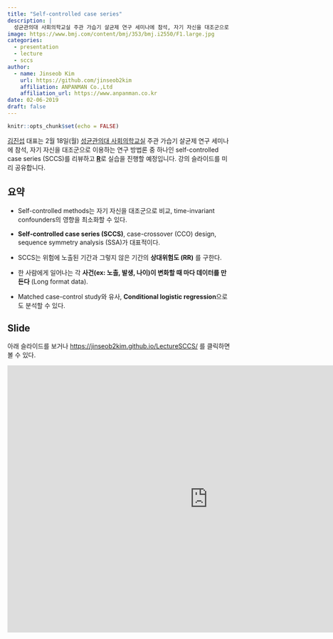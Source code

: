 ```yaml
---
title: "Self-controlled case series"
description: |
  성균관의대 사회의학교실 주관 가습기 살균제 연구 세미나에 참석, 자기 자신을 대조군으로 이용하는 연구 방법론 중 하나인 self-controlled case series (SCCS)를 리뷰하고 R로 실습을 진행할 예정입니다. 강의 슬라이드를 미리 공유합니다. 
image: https://www.bmj.com/content/bmj/353/bmj.i2550/F1.large.jpg
categories:
  - presentation
  - lecture
  - sccs
author:
  - name: Jinseob Kim
    url: https://github.com/jinseob2kim
    affiliation: ANPANMAN Co.,Ltd
    affiliation_url: https://www.anpanman.co.kr
date: 02-06-2019
draft: false
---
```


```r
knitr::opts_chunk$set(echo = FALSE)
```


[김진섭](https://github.com/jinseob2kim) 대표는 2월 18일(월) [성균관의대 사회의학교실](http://biomed.skku.edu/hkcheong) 주관 가습기 살균제 연구 세미나에 참석, 자기 자신을 대조군으로 이용하는 연구 방법론 중 하나인 self-controlled case series (SCCS)를 리뷰하고 **[R](https://www.r-project.org/)**로 실습을 진행할 예정입니다. 강의 슬라이드를 미리 공유합니다.


## 요약


* Self-controlled methods는 자기 자신을 대조군으로 비교, time-invariant confounders의 영향을 최소화할 수 있다. 

* **Self-controlled case series (SCCS)**, case-crossover (CCO) design, sequence symmetry analysis (SSA)가 대표적이다.

* SCCS는 위험에 노출된 기간과 그렇지 않은 기간의 **상대위험도 (RR)** 를 구한다. 

* 한 사람에게 일어나는 각 **사건(ex: 노출, 발생, 나이)이 변화할 때 마다 데이터를 만든다** (Long format data).

* Matched case-control study와 유사, **Conditional logistic regression**으로도 분석할 수 있다.


## Slide

아래 슬라이드를 보거나 [https://jinseob2kim.github.io/LectureSCCS/](https://jinseob2kim.github.io/LectureSCCS/) 를 클릭하면 볼 수 있다.

<iframe src="https://jinseob2kim.github.io/LectureSCCS/" width="900" height="600" style="border: none;"></iframe>


